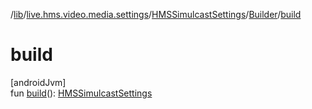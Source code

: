 /[lib](/api-reference/android/v2/home/content)/[live.hms.video.media.settings](../../index)/[HMSSimulcastSettings](../index)/[Builder](index)/[build](build)

# build

[androidJvm]\
fun [build](build)(): [HMSSimulcastSettings](../index)
